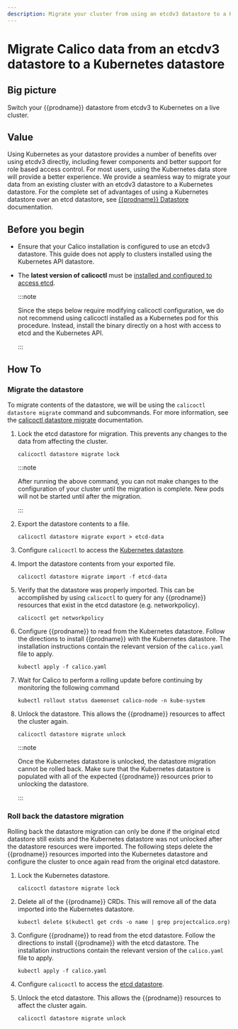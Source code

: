 ```yaml
---
description: Migrate your cluster from using an etcdv3 datastore to a Kubernetes datastore.
---
```


# Migrate Calico data from an etcdv3 datastore to a Kubernetes datastore

## Big picture

Switch your {{prodname}} datastore from etcdv3 to Kubernetes on a live cluster.

## Value

Using Kubernetes as your datastore provides a number of benefits over using etcdv3
directly, including fewer components and better support for role based access
control. For most users, using the Kubernetes data store will provide a better
experience. We provide a seamless way to migrate your data from an existing
cluster with an etcdv3 datastore to a Kubernetes datastore. For the
complete set of advantages of using a Kubernetes datastore over an etcd datastore, see
[{{prodname}} Datastore](../getting-started/kubernetes/hardway/the-calico-datastore.mdx#using-kubernetes-as-the-datastore)
documentation.

## Before you begin

- Ensure that your Calico installation is configured to use an etcdv3 datastore. This guide does not apply to clusters installed using the Kubernetes API datastore.

- The **latest version of calicoctl** must be [installed and configured to access etcd](calicoctl/install.mdx).

  :::note

  Since the steps below require modifying calicoctl configuration, we do not recommend using calicoctl installed
  as a Kubernetes pod for this procedure. Instead, install the binary directly on a host with access to etcd and the Kubernetes API.

  :::

## How To

### Migrate the datastore

To migrate contents of the datastore, we will be using the `calicoctl datastore migrate`
command and subcommands. For more information, see the
[calicoctl datastore migrate](../reference/calicoctl/datastore/migrate/overview.mdx)
documentation.

1. Lock the etcd datastore for migration. This prevents any changes to the data from
   affecting the cluster.

   ```
   calicoctl datastore migrate lock
   ```

   :::note

   After running the above command, you can not make changes to the configuration of your cluster until the
   migration is complete. New pods will not be started until after the migration.

   :::

1. Export the datastore contents to a file.

   ```
   calicoctl datastore migrate export > etcd-data
   ```

1. Configure `calicoctl` to access the
   [Kubernetes datastore](calicoctl/configure/kdd.mdx).

1. Import the datastore contents from your exported file.

   ```
   calicoctl datastore migrate import -f etcd-data
   ```

1. Verify that the datastore was properly imported. This can be accomplished by using
   `calicoctl` to query for any {{prodname}} resources that exist in the etcd
   datastore (e.g. networkpolicy).

   ```
   calicoctl get networkpolicy
   ```

1. Configure {{prodname}} to read from the Kubernetes datastore. Follow the
   directions to install {{prodname}} with the Kubernetes datastore. The
   installation instructions contain the relevant version of the
   `calico.yaml` file to apply.

   ```
   kubectl apply -f calico.yaml
   ```

1. Wait for Calico to perform a rolling update before continuing by monitoring the following command

   ```
   kubectl rollout status daemonset calico-node -n kube-system
   ```

1. Unlock the datastore. This allows the {{prodname}} resources to affect the cluster again.

   ```
   calicoctl datastore migrate unlock
   ```

   :::note

   Once the Kubernetes datastore is unlocked, the datastore migration
   cannot be rolled back. Make sure that the Kubernetes datastore is populated with
   all of the expected {{prodname}} resources prior to unlocking the datastore.

   :::

### Roll back the datastore migration

Rolling back the datastore migration can only be done if the original etcd datastore still exists
and the Kubernetes datastore was not unlocked after the datastore resources were imported. The
following steps delete the {{prodname}} resources imported into the Kubernetes datastore and
configure the cluster to once again read from the original etcd datastore.

1. Lock the Kubernetes datastore.

   ```
   calicoctl datastore migrate lock
   ```

1. Delete all of the {{prodname}} CRDs. This will remove all of the data imported into
   the Kubernetes datastore.

   ```
   kubectl delete $(kubectl get crds -o name | grep projectcalico.org)
   ```

1. Configure {{prodname}} to read from the etcd datastore. Follow the
   directions to install {{prodname}} with the etcd datastore. The
   installation instructions contain the relevant version of the
   `calico.yaml` file to apply.

   ```
   kubectl apply -f calico.yaml
   ```

1. Configure `calicoctl` to access the
   [etcd datastore](calicoctl/configure/etcd.mdx).

1. Unlock the etcd datastore. This allows the {{prodname}} resources to affect the cluster again.

   ```
   calicoctl datastore migrate unlock
   ```
